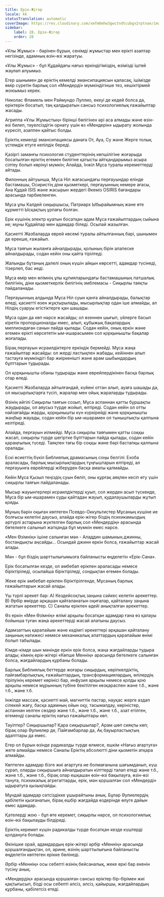 ```yaml
---
title: Ерік-Жігер
locale: kk
statusTranslation: automatic
coverImage: https://res.cloudinary.com/xmfm6mhw3gwctndtcubgx2rptnae/image/upload/v1740468922/small_cover_tratado_de_psicologia_revolucionaria_a4c0dca4e0.webp
sidebar:
    label: 28. Ерік-Жігер
    order: 28
---
```

«Ұлы Жұмыс» - бәрінен бұрын, сенімді жұмыстар мен ерікті азаптар негізінде, адамның өзін-өзі жаратуы.

«Ұлы Жұмыс» - бұл Құдайдағы нағыз еркіндігіміздің, өзімізді іштей жаулап алуымыз.

Егер шынымен де еріктің кемелді эмансипациясын қаласақ, ішімізде өмір сүретін барлық сол «Мендерді» мүмкіндігінше тез, кешіктірмей жоюымыз керек.

Николас Фламель мен Раймундо Луллио, екеуі де кедей болса да, еріктерін босатып, таң қалдыратын сансыз психологиялық ғажайыптар жасады.

Агриппа «Ұлы Жұмыстың» бірінші бөлігінен әрі аса алмады және өзін-өзі билеп, тәуелсіздігін орнату үшін өз «Мендерін» ыдырату жолында күресіп, азаппен қайтыс болды.

Еріктің кемелді эмансипациясы данаға От, Ауа, Су және Жерге толық үстемдік етуге кепілдік береді.

Қазіргі заманғы психология студенттерінің көпшілігіне жоғарыда босатылған еріктің егемен билігіне қатысты айтқандарымыз асыра сілтеу болып көрінуі мүмкін; Алайда, Інжіл Мұса туралы кереметтерді айтады.

Филонның айтуынша, Мұса Ніл жағасындағы перғауындар елінде бастамашы, Осиристің діни қызметкері, перғауынның немере ағасы, Ана Құдай ISIS және жасырын жердегі Әкеміз OSIRIS бағандары арасында тәрбиеленген.

Мұса ұлы Калдей сиқыршысы, Патриарх Ыбырайымның және өте құрметті Ысқақтың ұрпағы болған.

Ерік күшінің электр қуатын босатқан адам Мұса ғажайыптардың сыйына ие; мұны Құдайлар мен адамдар біледі. Осылай жазылған.

Қасиетті Жазбаларда еврей көсемі туралы айтылғанның бәрі, шынымен де ерекше, ғажайып.

Мұса таяғын жыланға айналдырады, қолының бірін алапеске айналдырады, содан кейін оны қайта тірілтеді.

Жалынды бұтаның дәлелі оның күшін айқын көрсетті, адамдар түсінеді, тізерлеп, бас иеді.

Мұса өмір мен өлімнің ұлы құпияларындағы бастамашының патшалық билігінің, діни қызметкерлік билігінің эмблемасы - Сиқырлы таяқты пайдаланады.

Перғауынның алдында Мұса Ніл суын қанға айналдырады, балықтар өледі, қасиетті өзен жұқтырылады, мысырлықтар одан іше алмайды, ал Нілдің суаруы егістіктерге қан шашады.

Мұса одан да көп нәрсе жасайды; ол өзеннен шығып, үйлерге басып кіретін пропорционалды емес, алып, құбыжық бақалардың миллиондаған санын пайда қылады. Содан кейін, оның еркін және егемен ерікті көрсететін ым-ишарасымен сол қорқынышты бақалар жоғалады.

Бірақ перғауын исраилдіктерге еркіндік бермейді. Мұса жаңа ғажайыптар жасайды: ол жерді ластықпен жабады, кейіннен алып тастауға мүмкіндігі бар жиіркенішті және арам шыбындардың бұлттарын тудырады.

Ол қорқынышты обаны тудырады және еврейлердікінен басқа барлық отар өледі.

Қасиетті Жазбаларда айтылғандай, күйені оттан алып, ауаға шашады да, ол мысырлықтарға түсіп, жаралар мен ойық жараларды тудырады.

Өзінің әйгілі Сиқырлы таяғын созып, Мұса аспаннан қатты бұршақты жаудырады, ол аяусыз түрде жойып, өлтіреді. Содан кейін ол отты найзағайды жарды, қорқынышты күн күркірейді және қорқынышты жаңбыр жауады, содан кейін бір ым-ишарамен ол тыныштықты қалпына келтіреді.

Алайда, перғауын иілмейді. Мұса сиқырлы таяғымен қатты соққы жасап, сиқырлы түрде шегіртке бұлттарын пайда қылады, содан кейін қараңғылық түседі. Таяқпен тағы бір соққы және бәрі бастапқы қалпына оралады.

Ескі өсиеттің бүкіл Библиялық драмасының соңы белгілі: Ехоба араласады, барлық мысырлықтардың тұңғыштарын өлтіреді, ал перғауынға еврейлерді жіберуден басқа амалы қалмайды.

Кейін Мұса Қызыл теңіздің суын бөліп, оны құрғақ аяқпен кесіп өту үшін сиқырлы таяғын пайдаланады.

Мысыр жауынгерлері исраилдіктерді қуып, сол жерден асып түскенде, Мұса бір ым-ишарамен суды қайтадан жауып, қудалаушыларды жұтып қояды.

Мұның бәрін оқыған көптеген Псевдо-Оккультистер Мұсаның күшіне ие болғысы келетіні даусыз, алайда ерік-жігер біздің психикамыздың әртүрлі астарына жүктелген барлық сол «Мендердің» арасында бөтелкеге салынып жатқанда бұл мүмкін емес нәрсе.

«Мен Өзімнің» ішіне салынған мән - Аладдин шамының джинны, бостандықты аңсайды... Осындай джинн еркін болса, ғажайыптар жасай алады.

Мән - бұл біздің шарттылығымызға байланысты өңделетін «Ерік-Сана».

Ерік босатылған кезде, ол әмбебап ерікпен араласады немесе біріктіріледі, осылайша біріктіріледі, сондықтан егемен болады.

Жеке ерік әмбебап ерікпен біріктірілгенде, Мұсаның барлық ғажайыптарын жасай алады.

Үш түрлі әрекет бар: А) Кездейсоқтық заңына сәйкес келетін әрекеттер. В) Әрбір өмірде әрқашан қайталанатын оқиғалар, қайталану заңына жататын әрекеттер. С) Саналы ерікпен әдейі анықталған әрекеттер.

Өз еркін «Мен Өзімнің» өлімі арқылы босатқан адамдар ғана өз қалауы бойынша туған жаңа әрекеттерді жасай алатыны даусыз.

Адамзаттың қарапайым және кәдімгі әрекеттері әрқашан қайталану заңының нәтижесі немесе механикалық апаттардың қарапайым өнімі болып табылады.

Кімде-кімде шын мәнінде еркін ерік болса, жаңа жағдайларды тудыра алады; кімнің ерік-жігері «Көпше Меннің» арасында бөтелкеге салынған болса, жағдайлардың құрбаны болады.

Барлық Библиялық беттерде жоғары сиқырдың, көріпкелдіктің, пайғамбарлықтың, ғажайыптардың, трансформациялардың, өлілердің тірілуінің керемет көрінісі бар, инфузия арқылы немесе қолды қою арқылы немесе мұрынның түбіне бекітілген көзқараспен және т.б., және т.б., және т.б.

Інжілде массаж, қасиетті май, магниттік пастар, науқас жерге аздап сілекей жағу, басқа адамның ойын оқу, тасымалдау, көріністер, аспаннан келген сөздер және т.б., және т.б., және т.б., азат етілген, егеменді саналы еріктің нағыз ғажайыптары көп.

Тәуіптер? Сиқыршылар? Қара сиқыршылар?, Арам шөп сияқты көп; бірақ олар Әулиелер де, Пайғамбарлар да, Ақ бауырластықтың адапттары да емес.

Егер ол бұрын өзінде радикалды түрде өлмесе, ешкім «Нағыз ағартуға» жете алмайды немесе Саналы Еріктің абсолютті діни қызметін атқара алмайды.

Көптеген адамдар бізге жиі ағартуға ие болмағанына шағымданып, күш сұрап, оларды сиқыршыға айналдыратын кілттерді талап етеді және т.б., және т.б., және т.б., бірақ олар ешқашан өзін-өзі бақылауға, өзін-өзі тануға, психикалық агрегаттарды, ерік, мән қоршалған сол «Мендерді» ыдыратуға қызықпайды.

Мұндай адамдар сәтсіздікке ұшырайтыны анық. Бұлар Әулиелердің қабілетін қызғанатын, бірақ ешбір жағдайда өздерінде өлуге дайын емес адамдар.

Қателерді жою - бұл өте керемет, сиқырлы нәрсе, ол психологиялық өзін-өзі бақылауды білдіреді.

Еріктің керемет күшін радикалды түрде босатқан кезде күштерді қолдануға болады.

Өкінішке орай, адамдардың ерік-жігері әрбір «Меннің» арасында қоршалғандықтан, ол, әрине, өзінің шарттылығына байланысты өңделетін көптеген ерікке бөлінеді.

Әрбір «Меннің» осы себепті өзінің бейсаналық, жеке еркі бар екенін түсіну анық.

«Мендердің» арасында қоршалған сансыз еріктер бір-бірімен жиі қақтығысып, бізді осы себепті әлсіз, әлсіз, қайыршы, жағдайлардың құрбаны, қабілетсіз етеді.

